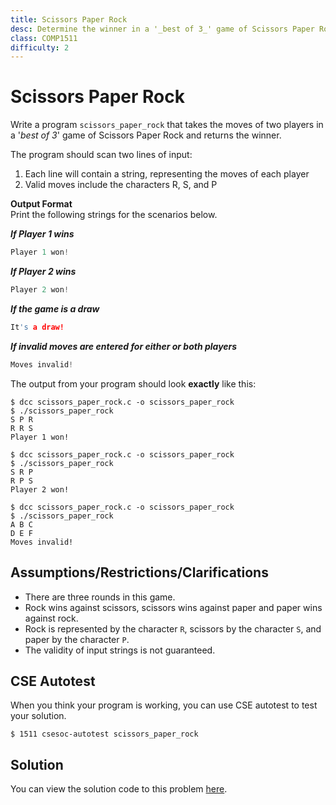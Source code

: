 ```yaml
---
title: Scissors Paper Rock
desc: Determine the winner in a '_best of 3_' game of Scissors Paper Rock
class: COMP1511
difficulty: 2
---
```


# Scissors Paper Rock

Write a program `scissors_paper_rock` that takes the moves of two players in a '_best of 3_' game of Scissors Paper Rock and returns the winner.

The program should scan two lines of input:

1. Each line will contain a string, representing the moves of each player
2. Valid moves include the characters R, S, and P

**Output Format**  
Print the following strings for the scenarios below.

**_If Player 1 wins_**

```c
Player 1 won!
```

**_If Player 2 wins_**

```c
Player 2 won!
```

**_If the game is a draw_**

```c
It's a draw!
```

**_If invalid moves are entered for either or both players_**

```c
Moves invalid!
```

The output from your program should look **exactly** like this:

```bash:~/1511-revision/scissors_paper_rock
$ dcc scissors_paper_rock.c -o scissors_paper_rock
$ ./scissors_paper_rock
S P R
R R S
Player 1 won!
```

```bash:~/1511-revision/scissors_paper_rock
$ dcc scissors_paper_rock.c -o scissors_paper_rock
$ ./scissors_paper_rock
S R P
R P S
Player 2 won!
```

```bash:~/1511-revision/scissors_paper_rock
$ dcc scissors_paper_rock.c -o scissors_paper_rock
$ ./scissors_paper_rock
A B C
D E F
Moves invalid!
```

## Assumptions/Restrictions/Clarifications

- There are three rounds in this game.
- Rock wins against scissors, scissors wins against paper and paper wins against rock.
- Rock is represented by the character `R`, scissors by the character `S`, and paper by the character `P`.
- The validity of input strings is not guaranteed.

## CSE Autotest

When you think your program is working, you can use CSE autotest to test your solution.

```bash:~/1511-revision/scissors_paper_rock:~
$ 1511 csesoc-autotest scissors_paper_rock
```

## Solution

You can view the solution code to this problem [here](https://github.com/Allynixtor/comp1511-23T1-problems/blob/main/solutions/scissors-paper-rock/solution.c).

